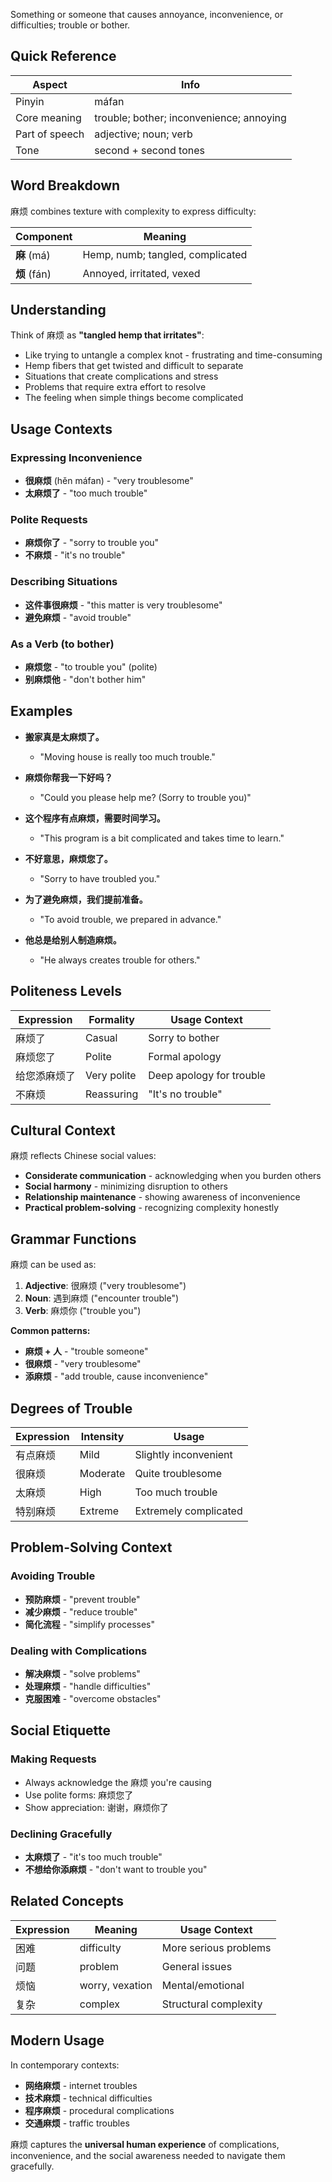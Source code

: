 Something or someone that causes annoyance, inconvenience, or difficulties; trouble or bother.

## Quick Reference

| Aspect         | Info                                      |
| -------------- | ----------------------------------------- |
| Pinyin         | máfan                                     |
| Core meaning   | trouble; bother; inconvenience; annoying |
| Part of speech | adjective; noun; verb                     |
| Tone           | second + second tones                     |

## Word Breakdown

麻烦 combines texture with complexity to express difficulty:

| Component     | Meaning                                        |
| ------------- | ---------------------------------------------- |
| **麻** (má)   | Hemp, numb; tangled, complicated               |
| **烦** (fán)  | Annoyed, irritated, vexed                      |

## Understanding

Think of 麻烦 as **"tangled hemp that irritates"**:

- Like trying to untangle a complex knot - frustrating and time-consuming
- Hemp fibers that get twisted and difficult to separate
- Situations that create complications and stress
- Problems that require extra effort to resolve
- The feeling when simple things become complicated

## Usage Contexts

### **Expressing Inconvenience**
- **很麻烦** (hěn máfan) - "very troublesome"
- **太麻烦了** - "too much trouble"

### **Polite Requests**
- **麻烦你了** - "sorry to trouble you"
- **不麻烦** - "it's no trouble"

### **Describing Situations**
- **这件事很麻烦** - "this matter is very troublesome"
- **避免麻烦** - "avoid trouble"

### **As a Verb (to bother)**
- **麻烦您** - "to trouble you" (polite)
- **别麻烦他** - "don't bother him"

## Examples

- **搬家真是太麻烦了。**
  - "Moving house is really too much trouble."

- **麻烦你帮我一下好吗？**
  - "Could you please help me? (Sorry to trouble you)"

- **这个程序有点麻烦，需要时间学习。**
  - "This program is a bit complicated and takes time to learn."

- **不好意思，麻烦您了。**
  - "Sorry to have troubled you."

- **为了避免麻烦，我们提前准备。**
  - "To avoid trouble, we prepared in advance."

- **他总是给别人制造麻烦。**
  - "He always creates trouble for others."

## Politeness Levels

| Expression   | Formality | Usage Context           |
| ------------ | --------- | ----------------------- |
| 麻烦了       | Casual    | Sorry to bother         |
| 麻烦您了     | Polite    | Formal apology          |
| 给您添麻烦了 | Very polite | Deep apology for trouble |
| 不麻烦       | Reassuring | "It's no trouble"      |

## Cultural Context

麻烦 reflects Chinese social values:

- **Considerate communication** - acknowledging when you burden others
- **Social harmony** - minimizing disruption to others
- **Relationship maintenance** - showing awareness of inconvenience
- **Practical problem-solving** - recognizing complexity honestly

## Grammar Functions

麻烦 can be used as:

1. **Adjective**: 很麻烦 ("very troublesome")
2. **Noun**: 遇到麻烦 ("encounter trouble")
3. **Verb**: 麻烦你 ("trouble you")

**Common patterns:**
- **麻烦 + 人** - "trouble someone"
- **很麻烦** - "very troublesome"
- **添麻烦** - "add trouble, cause inconvenience"

## Degrees of Trouble

| Expression | Intensity | Usage                    |
| ---------- | --------- | ------------------------ |
| 有点麻烦   | Mild      | Slightly inconvenient    |
| 很麻烦     | Moderate  | Quite troublesome        |
| 太麻烦     | High      | Too much trouble         |
| 特别麻烦   | Extreme   | Extremely complicated    |

## Problem-Solving Context

### **Avoiding Trouble**
- **预防麻烦** - "prevent trouble"
- **减少麻烦** - "reduce trouble"
- **简化流程** - "simplify processes"

### **Dealing with Complications**
- **解决麻烦** - "solve problems"
- **处理麻烦** - "handle difficulties"
- **克服困难** - "overcome obstacles"

## Social Etiquette

### **Making Requests**
- Always acknowledge the 麻烦 you're causing
- Use polite forms: 麻烦您了
- Show appreciation: 谢谢，麻烦你了

### **Declining Gracefully**
- **太麻烦了** - "it's too much trouble"
- **不想给你添麻烦** - "don't want to trouble you"

## Related Concepts

| Expression | Meaning           | Usage Context          |
| ---------- | ----------------- | ---------------------- |
| 困难       | difficulty        | More serious problems  |
| 问题       | problem           | General issues         |
| 烦恼       | worry, vexation   | Mental/emotional       |
| 复杂       | complex           | Structural complexity  |

## Modern Usage

In contemporary contexts:
- **网络麻烦** - internet troubles
- **技术麻烦** - technical difficulties
- **程序麻烦** - procedural complications
- **交通麻烦** - traffic troubles

麻烦 captures the **universal human experience** of complications, inconvenience, and the social awareness needed to navigate them gracefully.
